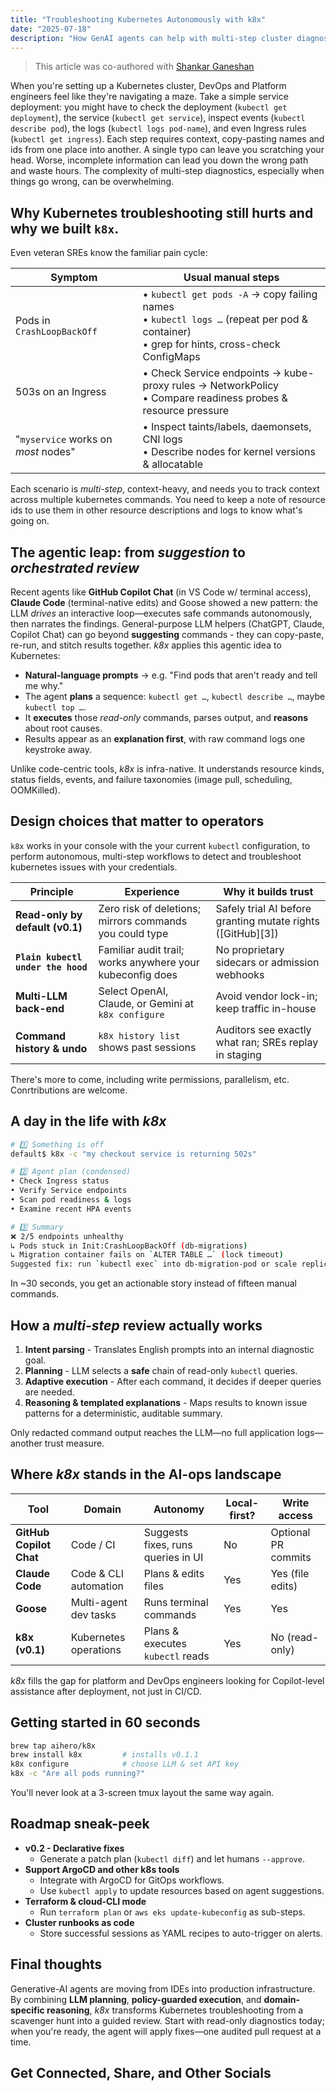 ```yaml
---
title: "Troubleshooting Kubernetes Autonomously with k8x"
date: "2025-07-18"
description: "How GenAI agents can help with multi-step cluster diagnostics on Kubernetes"
---
```


> This article was co-authored with [Shankar Ganeshan](https://www.linkedin.com/in/shankar-ganesan-653226a/)

When you're setting up a Kubernetes cluster, DevOps and Platform engineers feel like they're navigating a maze. Take a simple service deployment: you might have to check the deployment (`kubectl get deployment`), the service (`kubectl get service`), inspect events (`kubectl describe pod`), the logs (`kubectl logs pod-name`), and even Ingress rules (`kubectl get ingress`). Each step requires context, copy-pasting names and ids from one place into another. A single typo can leave you scratching your head. Worse, incomplete information can lead you down the wrong path and waste hours. The complexity of multi-step diagnostics, especially when things go wrong, can be overwhelming.

## Why Kubernetes troubleshooting still hurts and why we built `k8x`.

Even veteran SREs know the familiar pain cycle:

| Symptom                             | Usual manual steps                                                                                                                                  |
| ----------------------------------- | --------------------------------------------------------------------------------------------------------------------------------------------------- |
| Pods in `CrashLoopBackOff`          | • `kubectl get pods -A` → copy failing names <br /> • `kubectl logs …` (repeat per pod & container) <br /> • grep for hints, cross-check ConfigMaps |
| 503s on an Ingress                  | • Check Service endpoints → kube-proxy rules → NetworkPolicy <br /> • Compare readiness probes & resource pressure                                  |
| "`myservice` works on _most_ nodes" | • Inspect taints/labels, daemonsets, CNI logs <br /> • Describe nodes for kernel versions & allocatable                                             |

Each scenario is _multi-step_, context-heavy, and needs you to track context across multiple kubernetes commands.
You need to keep a note of resource ids to use them in other resource descriptions and logs to know what's going on.

## The agentic leap: from _suggestion_ to _orchestrated review_

Recent agents like **GitHub Copilot Chat** (in VS Code w/ terminal access), **Claude Code** (terminal-native edits) and Goose showed a new pattern: the LLM _drives_ an interactive loop—executes safe commands autonomously, then narrates the findings.
General-purpose LLM helpers (ChatGPT, Claude, Copilot Chat) can go beyond **suggesting** commands - they can copy-paste, re-run, and stitch results together.
_k8x_ applies this agentic idea to Kubernetes:

- **Natural-language prompts** → e.g. "Find pods that aren't ready and tell me why."
- The agent **plans** a sequence: `kubectl get …`, `kubectl describe …`, maybe `kubectl top …`.
- It **executes** those _read-only_ commands, parses output, and **reasons** about root causes.
- Results appear as an **explanation first**, with raw command logs one keystroke away.

Unlike code-centric tools, _k8x_ is infra-native. It understands resource kinds, status fields, events, and failure taxonomies (image pull, scheduling, OOMKilled).

## Design choices that matter to operators

`k8x` works in your console with the your current `kubectl` configuration, to perform autonomous, multi-step workflows to detect and troubleshoot kubernetes issues with your credentials.

| Principle                          | Experience                                                | Why it builds trust                                         |
| ---------------------------------- | --------------------------------------------------------- | ----------------------------------------------------------- |
| **Read-only by default (v0.1)**    | Zero risk of deletions; mirrors commands you could type   | Safely trial AI before granting mutate rights ([GitHub][3]) |
| **`Plain kubectl under the hood`** | Familiar audit trail; works anywhere your kubeconfig does | No proprietary sidecars or admission webhooks               |
| **Multi-LLM back-end**             | Select OpenAI, Claude, or Gemini at `k8x configure`       | Avoid vendor lock-in; keep traffic in-house                 |
| **Command history & undo**         | `k8x history list` shows past sessions                    | Auditors see exactly what ran; SREs replay in staging       |

There's more to come, including write permissions, parallelism, etc. Conrtributions are welcome.

## A day in the life with _k8x_

```bash
# 1️⃣ Something is off
default$ k8x -c "my checkout service is returning 502s"

# 2️⃣ Agent plan (condensed)
• Check Ingress status
• Verify Service endpoints
• Scan pod readiness & logs
• Examine recent HPA events

# 3️⃣ Summary
❌ 2/5 endpoints unhealthy
↳ Pods stuck in Init:CrashLoopBackOff (db-migrations)
↳ Migration container fails on `ALTER TABLE …` (lock timeout)
Suggested fix: run `kubectl exec` into db-migration-pod or scale replicas to 0/1 to release lock
```

In ~30 seconds, you get an actionable story instead of fifteen manual commands.

## How a _multi-step_ review actually works

1. **Intent parsing** - Translates English prompts into an internal diagnostic goal.
2. **Planning** - LLM selects a **safe** chain of read-only `kubectl` queries.
3. **Adaptive execution** - After each command, it decides if deeper queries are needed.
4. **Reasoning & templated explanations** - Maps results to known issue patterns for a deterministic, auditable summary.

Only redacted command output reaches the LLM—no full application logs—another trust measure.

## Where _k8x_ stands in the AI-ops landscape

| Tool                    | Domain                | Autonomy                           | Local-first? | Write access        |
| ----------------------- | --------------------- | ---------------------------------- | ------------ | ------------------- |
| **GitHub Copilot Chat** | Code / CI             | Suggests fixes, runs queries in UI | No           | Optional PR commits |
| **Claude Code**         | Code & CLI automation | Plans & edits files                | Yes          | Yes (file edits)    |
| **Goose**               | Multi-agent dev tasks | Runs terminal commands             | Yes          | Yes                 |
| **k8x (v0.1)**          | Kubernetes operations | Plans & executes `kubectl` reads   | Yes          | No (read-only)      |

_k8x_ fills the gap for platform and DevOps engineers looking for Copilot-level assistance after deployment, not just in CI/CD.

## Getting started in 60 seconds

```bash
brew tap aihero/k8x
brew install k8x         # installs v0.1.1
k8x configure            # choose LLM & set API key
k8x -c "Are all pods running?"
```

You'll never look at a 3-screen tmux layout the same way again.

## Roadmap sneak-peek

- **v0.2 - Declarative fixes**
  - Generate a patch plan (`kubectl diff`) and let humans `--approve`.
- **Support ArgoCD and other k8s tools**
  - Integrate with ArgoCD for GitOps workflows.
  - Use `kubectl apply` to update resources based on agent suggestions.
- **Terraform & cloud-CLI mode**
  - Run `terraform plan` or `aws eks update-kubeconfig` as sub-steps.
- **Cluster runbooks as code**
  - Store successful sessions as YAML recipes to auto-trigger on alerts.

## Final thoughts

Generative-AI agents are moving from IDEs into production infrastructure. By combining **LLM planning**, **policy-guarded execution**, and **domain-specific reasoning**, _k8x_ transforms Kubernetes troubleshooting from a scavenger hunt into a guided review. Start with read-only diagnostics today; when you're ready, the agent will apply fixes—one audited pull request at a time.

## Get Connected, Share, and Other Socials

<CardGroup cols={2}>
  <Card title="Share on LinkedIn" href="http://www.linkedin.com/shareArticle?mini=true&url=https://blog.elevate.do/mcp/deep-research/specs0.2">
    
  </Card>
  <Card title="Share on X/Twitter" href="https://twitter.com/intent/tweet?url=https://blog.elevate.do/mcp/deep-research/specs0.2">
    
  </Card>
  <Card title="Have thoughts? I'd love to chat!" href="https://calendar.app.google/a5e29gFgjHRiKaPV9">
    
  </Card>
  <Card title="More about Rahul and Elevate.do" href="https://elevate.do">
    
  </Card>
  <Card title="Follow Rahul on LinkedIn" href="https://www.linkedin.com/in/rparundekar/">
    
  </Card>
  <Card title="Follow Rahul on Twitter/X" href="https://x.com/RahulParundekar">
    
  </Card>
</CardGroup>
